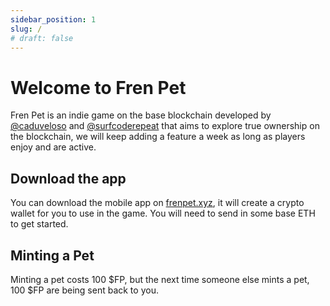 ```yaml
---
sidebar_position: 1
slug: /
# draft: false
---
```


# Welcome to Fren Pet

Fren Pet is an indie game on the base blockchain developed by [@caduveloso](https://twitter.com/cadu_veloso) and [@surfcoderepeat](https://twitter.com/surfcoderepeat) that aims to explore true ownership on the blockchain, we will keep adding a feature a week as long as players enjoy and are active.

## Download the app

You can download the mobile app on [frenpet.xyz](https://frenpet.xyz), it will create a crypto wallet for you to use in the game. You will need to send in some base ETH to get started.

## Minting a Pet 

Minting a pet costs 100 $FP, but the next time someone else mints a pet, 100 $FP are being sent back to you.

